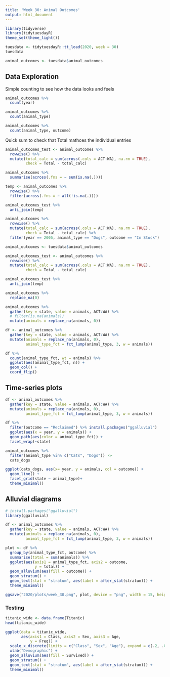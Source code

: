 ```yaml
---
title: 'Week 30: Animal Outcomes'
output: html_document
---
```


```r
library(tidyverse)
library(tidytuesdayR)
theme_set(theme_light())
```

```r
tuesdata <- tidytuesdayR::tt_load(2020, week = 30)
tuesdata

animal_outcomes <- tuesdata$animal_outcomes
```

## Data Exploration

Simple counting to see how the data looks and feels

```r
animal_outcomes %>% 
  count(year)

animal_outcomes %>% 
  count(animal_type)

animal_outcomes %>% 
  count(animal_type, outcome)
```

Quick sum to check that Total mathces the individual entries

```r
animal_outcomes_test <- animal_outcomes %>% 
  rowwise() %>% 
  mutate(total_calc = sum(across(.cols = ACT:WA), na.rm = TRUE),
         check = Total - total_calc)
```

```r
animal_outcomes %>% 
  summarise(across(.fns = ~ sum(is.na(.))))
```

```r
temp <- animal_outcomes %>% 
  rowwise() %>% 
  filter(across(.fns = ~ all(!is.na(.))))

animal_outcomes_test %>% 
  anti_join(temp)
```

```r
animal_outcomes %>% 
  rowwise() %>% 
  mutate(total_calc = sum(across(.cols = ACT:WA), na.rm = TRUE),
         check = Total - total_calc) %>% 
  filter(year == 2005, animal_type == "Dogs", outcome == "In Stock")
```

```r
animal_outcomes <- tuesdata$animal_outcomes

animal_outcomes_test <- animal_outcomes %>% 
  rowwise() %>% 
  mutate(total_calc = sum(across(.cols = ACT:WA), na.rm = TRUE),
         check = Total - total_calc)

animal_outcomes_test %>% 
  anti_join(temp)
```

```r
animal_outcomes %>% 
  replace_na(0)
```

```r
animal_outcomes %>% 
  gather(key = state, value = animals, ACT:WA) %>% 
  # filter(is.na(animals))
  mutate(animals = replace_na(animals, 0))
```

```r
df <- animal_outcomes %>% 
  gather(key = state, value = animals, ACT:WA) %>% 
  mutate(animals = replace_na(animals, 0),
         animal_type_fct = fct_lump(animal_type, 3, w = animals))

df %>% 
  count(animal_type_fct, wt = animals) %>% 
  ggplot(aes(animal_type_fct, n)) +
  geom_col() +
  coord_flip()
```

## Time-series plots

```r
df <- animal_outcomes %>% 
  gather(key = state, value = animals, ACT:WA) %>% 
  mutate(animals = replace_na(animals, 0),
         animal_type_fct = fct_lump(animal_type, 3, w = animals))

df %>% 
  filter(outcome == "Reclaimed") %>% install.packages("ggalluvial")
  ggplot(aes(x = year, y = animals)) +
  geom_path(aes(color = animal_type_fct)) +
  facet_wrap(~state)
```

```r
animal_outcomes %>%
  filter(animal_type %in% c("Cats", "Dogs")) ->
  cats_dogs

ggplot(cats_dogs, aes(x= year, y = animals, col = outcome)) +
  geom_line() + 
  facet_grid(state ~ animal_type)+
  theme_minimal()
```


## Alluvial diagrams

```r
# install.packages("ggalluvial")
library(ggalluvial)

df <- animal_outcomes %>% 
  gather(key = state, value = animals, ACT:WA) %>% 
  mutate(animals = replace_na(animals, 0),
         animal_type_fct = fct_lump(animal_type, 3, w = animals))

plot <- df %>% 
  group_by(animal_type_fct, outcome) %>% 
  summarise(total = sum(animals)) %>% 
  ggplot(aes(axis1 = animal_type_fct, axis2 = outcome,
             y = total)) +
  geom_alluvium(aes(fill = outcome)) +
  geom_stratum() +
  geom_text(stat = "stratum", aes(label = after_stat(stratum))) +
  theme_minimal()

ggsave("2020/plots/week_30.png", plot, device = "png", width = 15, height = 8)
```

### Testing

```r
titanic_wide <- data.frame(Titanic)
head(titanic_wide)

ggplot(data = titanic_wide,
       aes(axis1 = Class, axis2 = Sex, axis3 = Age,
           y = Freq)) +
  scale_x_discrete(limits = c("Class", "Sex", "Age"), expand = c(.2, .05)) +
  xlab("Demographic") +
  geom_alluvium(aes(fill = Survived)) +
  geom_stratum() +
  geom_text(stat = "stratum", aes(label = after_stat(stratum))) +
  theme_minimal()
```


